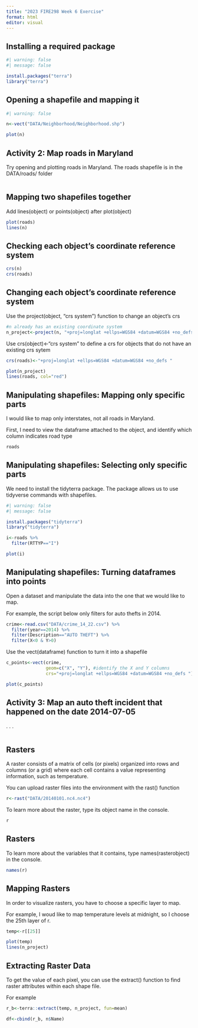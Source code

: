 ```yaml
---
title: "2023 FIRE298 Week 6 Exercise"
format: html
editor: visual
---
```


## Installing a required package

```r

#| warning: false
#| message: false

install.packages("terra")
library("terra")
```

## Opening a shapefile and mapping it

```r
#| warning: false

n<-vect("DATA/Neighborhood/Neighborhood.shp")

plot(n)
```

## Activity 2: Map roads in Maryland

Try opening and plotting roads in Maryland. The roads shapefile is in the DATA/roads/ folder

```r

```

## Mapping two shapefiles together

Add lines(object) or points(object) after plot(object)

```r
plot(roads)
lines(n)
```

## Checking each object's coordinate reference system

```r
crs(n)
crs(roads)
```

## Changing each object's coordinate reference system

Use the project(object, "crs system") function to change an object's crs

```r
#n already has an existing coordinate system
n_project<-project(n, "+proj=longlat +ellps=WGS84 +datum=WGS84 +no_defs ")
```

Use crs(object)\<-"crs system" to define a crs for objects that do not have an existing crs sytem

```r
crs(roads)<-"+proj=longlat +ellps=WGS84 +datum=WGS84 +no_defs "
```

```r
plot(n_project)
lines(roads, col="red")
```

## Manipulating shapefiles: Mapping only specific parts

I would like to map only interstates, not all roads in Maryland.

First, I need to view the dataframe attached to the object, and identify which column indicates road type

```r
roads
```

## Manipulating shapefiles: Selecting only specific parts

We need to install the tidyterra package. The package allows us to use tidyverse commands with shapefiles.

```r
#| warning: false
#| message: false

install.packages("tidyterra")
library("tidyterra")

i<-roads %>%
  filter(RTTYP=="I")

plot(i)
```

## Manipulating shapefiles: Turning dataframes into points

Open a dataset and manipulate the data into the one that we would like to map.

For example, the script below only filters for auto thefts in 2014.

```r
crime<-read.csv("DATA/crime_14_22.csv") %>%
  filter(year==2014) %>%
  filter(Description=="AUTO THEFT") %>%
  filter(X<0 & Y>0)

```

Use the vect(dataframe) function to turn it into a shapefile

```r
c_points<-vect(crime, 
               geom=c("X", "Y"), #identify the X and Y columns
               crs="+proj=longlat +ellps=WGS84 +datum=WGS84 +no_defs ")

plot(c_points)
```

## Activity 3: Map an auto theft incident that happened on the date 2014-07-05

. . .

```r

```

## Rasters

A raster consists of a matrix of cells (or pixels) organized into rows and columns (or a grid) where each cell contains a value representing information, such as temperature.

You can upload raster files into the environment with the rast() function

```r
r<-rast("DATA/20140101.nc4.nc4")
```

To learn more about the raster, type its object name in the console.

```r
r
```

## Rasters

To learn more about the variables that it contains, type names(rasterobject) in the console.

```r
names(r)
```

## Mapping Rasters

In order to visualize rasters, you have to choose a specific layer to map.

For example, I woud like to map temperature levels at midnight, so I choose the 25th layer of r.

```r
temp<-r[[25]]

plot(temp)
lines(n_project)
```

## Extracting Raster Data

To get the value of each pixel, you can use the extract() function to find raster attributes within each shape file.

For example

```r
r_b<-terra::extract(temp, n_project, fun=mean)

df<-cbind(r_b, n$Name)
```
